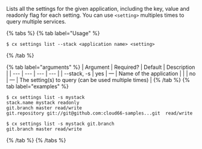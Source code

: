 Lists all the settings for the given application, including the key, value and readonly flag for each setting. You can use `<setting>` multiples times to query multiple services.

{% tabs %}
{% tab label="Usage" %}

```shell
$ cx settings list --stack <application name> <setting>
```
{% /tab %}
    
{% tab label="arguments" %}
| Argument | Required? | Default | Description |
|  ---  |  ---  |  ---  |  ---  |
| \--stack, -s <application name> | yes | — | Name of the application |
| <setting> | no | — | The setting(s) to query (can be used multiple times) |
{% /tab %}
{% tab label="examples" %}

```shell
$ cx settings list -s mystack
stack.name mystack readonly
git.branch master read/write
git.repository git://git@github.com:cloud66-samples...git  read/write

$ cx settings list -s mystack git.branch
git.branch master read/write
```

{% /tab %}
{% /tabs %}